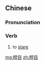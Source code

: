 ==Chinese==
{{zh-forms}}

===Pronunciation===
{{zh-pron
|m=chēngmù
|mn=thîⁿ-ba̍k/thêⁿ-ba̍k
|cat=v
}}

===Verb===
{{zh-verb}}
# to [[stare]]

[[mg:瞠目]]
[[zh:瞠目]]